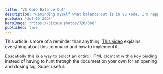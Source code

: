 ```yaml
---
title: "VS Code Balance Out"
description: "Reminding myself what balance out is in VS Code. I'm happy if this helps you too."
pubDate: "Jul 08 2024"
heroImage: "https://picsum.photos/720/360"
published: true
---
```


This article is more of a reminder than anything. [This video](https://www.youtube.com/shorts/NwqhFb4B5LU) explains everything about this command and how to implement it.

Essentially this is a way to select an entire HTML element with a key binding instead of having to hunt through the document on your own for an opening and closing tag. Super useful.
